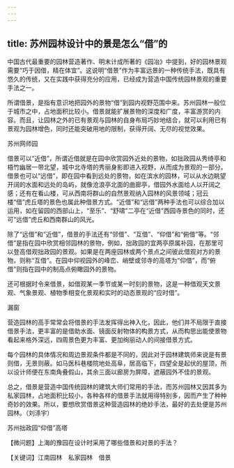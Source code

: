 ```yaml
---
---
---
```

title: 苏州园林设计中的景是怎么“借”的
---




中国古代最重要的园林营造著作、明末计成所著的《园冶》中提到，好的园林景观需要“巧于因借，精在体宜”。这说明“借景”作为丰富远景的一种传统手法，既具有悠久的传统，又在实践中获得充分的应用，已经成为营造中国传统园林景观的重要手法之一。

所谓借景，是指有意识地把园外的景物“借”到园内视野范围中来。苏州园林一般位于城市之中，占地面积比较小。借景就能扩展景物的深度和广度，丰富游赏的内容。而且，让园林之外的已有景观与园林的自身布局巧妙地结合，就可以利用已有景观为园林增色，同时还能突破用地的限制，获得开阔、无尽的视觉效果。

苏州网师园



借景可以“近借”，所谓近借就是在园中欣赏园外近处的景物，如拙政园从秀绮亭和梧竹幽居一带北望，城中北寺塔的秀丽身影即进入视野，从而成为景观的一部分。借景也可以“远借”，即在园中看到远处的景物，如在滨水的园林，可以从水边眺望开阔的水面和远处的岛屿，就像沧浪亭北面的曲廊亭，借园外水面给人以开阔之感；还有在看山楼，可从西南将群山的自然景观纳入园林的风景领域；冠云楼“借”虎丘塔的景色也属此种借景方式。“近借”和“远借”两种手法也可以综合加以运用，如在留园的西部山上，“至乐”、“舒啸”二亭在“近借”西园寺景色的同时，还可“远借”虎丘和西南群山的风光。

除了“远借”和“近借”，借景的手法还有“邻借”、“互借”、“仰借”和“俯借”等。“邻借”是指在园中欣赏相邻园林的景物，例如，拙政园的宜两亭原属补园，在那里可以登高借观拙政园的景观。如果是在两座园林或两个景点之间彼此借观对方的景物，则称“互借”。在园中仰视园外的峰峦、峭壁或邻寺的高塔为“仰借”，而“俯借”则指在园中的制高点俯瞰园外的景物。

还可根据时令来借景，如借观某一季节或某一时刻的景物，这是一种借观天文景观、气象景观、植物季相变化景观和实时的动态景观的“应时借”。

漏窗



营造园林的高手常常会将借景的手法发挥得出神入化，因此，他们并不局限于直接借景手法，更丰富的是借助水面、镜面反射物体的构景方式，从而构思出能使景物看起来格外深远，四周景色更为丰富、更加绚丽动人的间接借景方式。

每个园林的具体情况和周边景观条件都是不同的，因此对于园林建筑师来说是有景则借，无景则蔽。如马医科巷楼院地处高阜，居高临下，四望全是起伏的屋顶，所以设计师便在东南角叠假山，其余三面以廊房为屏障，遮蔽园外不佳的景观。

总之，借景是营造中国传统园林的建筑大师们常用的手法，而苏州园林又因其多为私家园林，占地面积比较小，各种各样的借景手法就用得特别多，因而产生了种种奇妙的效果。所以，要想欣赏借景这种营造园林的绝妙手法，最好的去处便是苏州园林。（刘涤宇）

苏州拙政园“仰借”高塔





【微问题】上海的豫园在设计时采用了哪些借景和对景的手法？

【关键词】江南园林　私家园林　借景